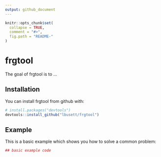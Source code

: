```yaml
---
output: github_document
---
```


<!-- README.md is generated from README.Rmd. Please edit that file -->

```r
knitr::opts_chunk$set(
  collapse = TRUE,
  comment = "#>",
  fig.path = "README-"
)
```

# frgtool

The goal of frgtool is to ...

## Installation

You can install frgtool from github with:

```r
# install.packages("devtools")
devtools::install_github("lbusett/frgtool")
```

## Example

This is a basic example which shows you how to solve a common problem:

```r
## basic example code
```
